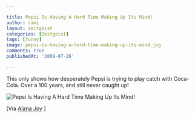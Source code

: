 ```yaml
---

title: Pepsi Is Having A Hard Time Making Up Its Mind!
author: rami
layout: zeitgeist
categories: [Zeitgeist]
tags: [funny]
image: pepsi-is-having-a-hard-time-making-up-its-mind.jpg
comments: true
publishedAt: '2009-07-26'

---
```


This only shows how desperately Pepsi is trying to play catch with Coca-Cola. Over a 100 years, and still never caught up!

![Pepsi Is Having A Hard Time Making Up Its Mind!](/assets/images/content/zeitgeist/pepsi-is-having-a-hard-time-making-up-its-mind.jpg)

[Via [Alana Joy](http://alanajoy.tumblr.com/post/149059077/what-this-says-to-me-be-yourself) ]

